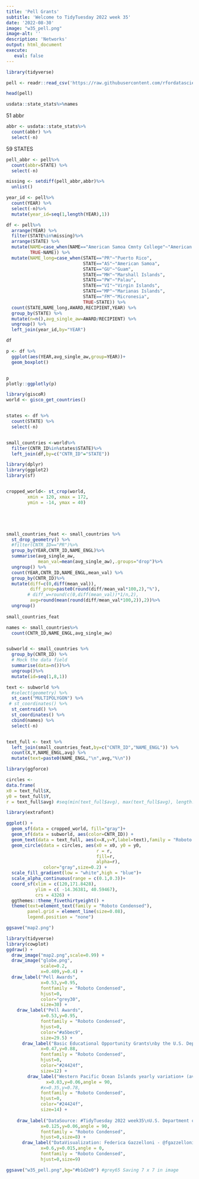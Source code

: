 ```yaml
---
title: 'Pell Grants'
subtitle: 'Welcome to TidyTuesday 2022 week 35'
date: '2022-08-30'
image: "w35_pell.png"
image-alt: ''
description: 'Networks'
output: html_document
execute: 
   eval: false
---
```






```r
library(tidyverse)
```


```r
pell <- readr::read_csv('https://raw.githubusercontent.com/rfordatascience/tidytuesday/master/data/2022/2022-08-30/pell.csv')
```



```r
head(pell)
```



```r
usdata::state_stats%>%names
```


51 abbr
```r
abbr <- usdata::state_stats%>%
  count(abbr) %>%
  select(-n)
```


59 STATES
```r
pell_abbr <- pell%>%
  count(abbr=STATE) %>%
  select(-n)
```



```r
missing <- setdiff(pell_abbr,abbr)%>%
  unlist()
```


```r
year_id <- pell%>%
  count(YEAR) %>%
  select(-n)%>%
  mutate(year_id=seq(1,length(YEAR),1))
```



```r
df <- pell%>%
  arrange(YEAR) %>%
  filter(STATE%in%missing)%>%
  arrange(STATE) %>%
  mutate(NAME=case_when(NAME=="American Samoa Cmnty College"~"American Samoa Community College",
         TRUE~NAME)) %>%
  mutate(NAME_long=case_when(STATE=="PR"~"Puerto Rico",
                             STATE=="AS"~"American Samoa",
                             STATE=="GU"~"Guam",
                             STATE=="MH"~"Marshall Islands",
                             STATE=="PW"~"Palau",
                             STATE=="VI"~"Virgin Islands",
                             STATE=="MP"~"Marianas Islands",
                             STATE=="FM"~"Micronesia",
                             TRUE~STATE)) %>%
  count(STATE,NAME_long,AWARD,RECIPIENT,YEAR) %>%
  group_by(STATE) %>%
  mutate(n=n(),avg_single_aw=AWARD/RECIPIENT) %>%
  ungroup() %>%
  left_join(year_id,by="YEAR")

df
```

```r
p <- df %>%
  ggplot(aes(YEAR,avg_single_aw,group=YEAR))+
  geom_boxplot()


p
plotly::ggplotly(p)
```



```r
library(giscoR)
world <- gisco_get_countries()


states <- df %>%
  count(STATE) %>%
  select(-n)


small_countries <-world%>%
  filter(CNTR_ID%in%states$STATE)%>%
  left_join(df,by=c("CNTR_ID"="STATE"))
```


```r
library(dplyr)
library(ggplot2)
library(sf)


cropped_world<- st_crop(world, 
        xmin = 120, xmax = 172,
        ymin = -14, ymax = 40)





small_countries_feat <- small_countries %>%
  st_drop_geometry() %>%
  #filter(CNTR_ID=="PR")%>%
  group_by(YEAR,CNTR_ID,NAME_ENGL)%>%
  summarise(avg_single_aw,
            mean_val=mean(avg_single_aw),.groups="drop")%>%
  ungroup() %>%
  count(YEAR,CNTR_ID,NAME_ENGL,mean_val) %>%
  group_by(CNTR_ID)%>%
  mutate(diff=c(0,diff(mean_val)),
         diff_prop=paste0(round(diff/mean_val*100,2),"%"),
        # diff_w=round(c(0,diff(mean_val))*1/n,2),
         avg=round(mean(round(diff/mean_val*100,2)),2))%>%
  ungroup()
  
small_countries_feat  
```




```r
names <- small_countries%>%
  count(CNTR_ID,NAME_ENGL,avg_single_aw)


subworld <- small_countries %>% 
  group_by(CNTR_ID) %>%
  # Mock the data field
  summarise(data=n())%>%
  ungroup()%>%
  mutate(id=seq(1,8,1))

text <- subworld %>% 
  #select(geometry) %>%
  st_cast("MULTIPOLYGON") %>%
 # st_coordinates() %>%
  st_centroid() %>%
  st_coordinates() %>%
  cbind(names) %>%
  select(-n)


text_full <- text %>%
  left_join(small_countries_feat,by=c("CNTR_ID","NAME_ENGL")) %>%
  count(X,Y,NAME_ENGL,avg) %>%
  mutate(text=paste0(NAME_ENGL,"\n",avg,"%\n"))

```



```r
library(ggforce)

circles <-
data.frame(
x0 = text_full$X,
y0 = text_full$Y,
r = text_full$avg) #seq(min(text_full$avg), max(text_full$avg), length.out = 8))
```



```r
library(extrafont)
```




```r
ggplot() +
  geom_sf(data = cropped_world, fill="gray")+
  geom_sf(data = subworld, aes(color=CNTR_ID)) +
  geom_text(data = text_full, aes(x=X,y=Y,label=text),family = "Roboto Condensed") +
  geom_circle(data = circles, aes(x0 = x0, y0 = y0, 
                                  r = r,
                                  fill=r,
                                  alpha=r),
              color="gray",size=0.2) +
  scale_fill_gradient(low = "white",high = "blue")+
  scale_alpha_continuous(range = c(0.1,0.3))+
  coord_sf(xlim = c(120,171.8428), 
           ylim = c( -14.36381, 40.59467),
           crs = 4326) +
  ggthemes::theme_fivethirtyeight() +
  theme(text=element_text(family = "Roboto Condensed"),
        panel.grid = element_line(size=0.08),
        legend.position = "none")
```


```r
ggsave("map2.png")
```


```r
library(tidyverse)
library(cowplot)
ggdraw() +
  draw_image("map2.png",scale=0.99) +
  draw_image("globe.png",
             scale=0.2,
             x=0.409,y=0.4) +
  draw_label("Pell Awards",
             x=0.53,y=0.95,
             fontfamily = "Roboto Condensed",
             hjust=0,
             color="grey30",
             size=30) +
    draw_label("Pell Awards",
             x=0.53,y=0.95,
             fontfamily = "Roboto Condensed",
             hjust=0,
             color="#a5bec9",
             size=29.5) +
      draw_label("Basic Educational Opportunity Grants\nby the U.S. Department of Education",
             x=0.47,y=0.88,
             fontfamily = "Roboto Condensed",
             hjust=0,
             color="#24424f",
             size=12) +
        draw_label("Western Pacific Ocean Islands yearly variation+ (average values %) 1990-2017",
               x=0.03,y=0.06,angle = 90,
             #x=0.35,y=0.78,
             fontfamily = "Roboto Condensed",
             hjust=0,
             color="#24424f",
             size=14) +
  
    draw_label("DataSource: #TidyTuesday 2022 week35\nU.S. Department of Education",
             x=0.125,y=0.06,angle = 90,
             fontfamily = "Roboto Condensed",
             hjust=0,size=8) +
      draw_label("DataVisualization: Federica Gazzelloni - @fgazzelloni",
             x=0.6,y=0.015,angle = 0,
             fontfamily = "Roboto Condensed",
             hjust=0,size=9) 

ggsave("w35_pell.png",bg="#b1d2e0") #grey65 Saving 7 x 7 in image

```

